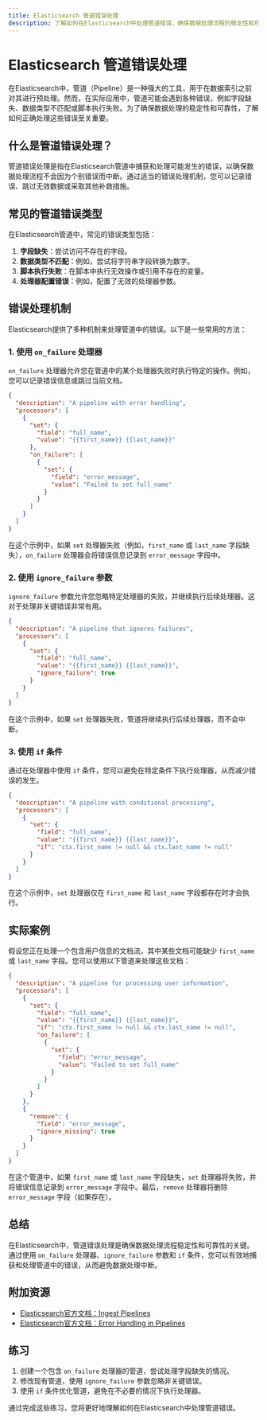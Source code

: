```yaml
---
title: Elasticsearch 管道错误处理
description: 了解如何在Elasticsearch中处理管道错误，确保数据处理流程的稳定性和可靠性。本文适合初学者，包含代码示例和实际案例。
---
```


# Elasticsearch 管道错误处理

在Elasticsearch中，管道（Pipeline）是一种强大的工具，用于在数据索引之前对其进行预处理。然而，在实际应用中，管道可能会遇到各种错误，例如字段缺失、数据类型不匹配或脚本执行失败。为了确保数据处理的稳定性和可靠性，了解如何正确处理这些错误至关重要。

## 什么是管道错误处理？

管道错误处理是指在Elasticsearch管道中捕获和处理可能发生的错误，以确保数据处理流程不会因为个别错误而中断。通过适当的错误处理机制，您可以记录错误、跳过无效数据或采取其他补救措施。

## 常见的管道错误类型

在Elasticsearch管道中，常见的错误类型包括：

1. **字段缺失**：尝试访问不存在的字段。
2. **数据类型不匹配**：例如，尝试将字符串字段转换为数字。
3. **脚本执行失败**：在脚本中执行无效操作或引用不存在的变量。
4. **处理器配置错误**：例如，配置了无效的处理器参数。

## 错误处理机制

Elasticsearch提供了多种机制来处理管道中的错误。以下是一些常用的方法：

### 1. 使用 `on_failure` 处理器

`on_failure` 处理器允许您在管道中的某个处理器失败时执行特定的操作。例如，您可以记录错误信息或跳过当前文档。

```json
{
  "description": "A pipeline with error handling",
  "processors": [
    {
      "set": {
        "field": "full_name",
        "value": "{{first_name}} {{last_name}}"
      },
      "on_failure": [
        {
          "set": {
            "field": "error_message",
            "value": "Failed to set full_name"
          }
        }
      ]
    }
  ]
}
```

在这个示例中，如果 `set` 处理器失败（例如，`first_name` 或 `last_name` 字段缺失），`on_failure` 处理器会将错误信息记录到 `error_message` 字段中。

### 2. 使用 `ignore_failure` 参数

`ignore_failure` 参数允许您忽略特定处理器的失败，并继续执行后续处理器。这对于处理非关键错误非常有用。

```json
{
  "description": "A pipeline that ignores failures",
  "processors": [
    {
      "set": {
        "field": "full_name",
        "value": "{{first_name}} {{last_name}}",
        "ignore_failure": true
      }
    }
  ]
}
```

在这个示例中，如果 `set` 处理器失败，管道将继续执行后续处理器，而不会中断。

### 3. 使用 `if` 条件

通过在处理器中使用 `if` 条件，您可以避免在特定条件下执行处理器，从而减少错误的发生。

```json
{
  "description": "A pipeline with conditional processing",
  "processors": [
    {
      "set": {
        "field": "full_name",
        "value": "{{first_name}} {{last_name}}",
        "if": "ctx.first_name != null && ctx.last_name != null"
      }
    }
  ]
}
```

在这个示例中，`set` 处理器仅在 `first_name` 和 `last_name` 字段都存在时才会执行。

## 实际案例

假设您正在处理一个包含用户信息的文档流，其中某些文档可能缺少 `first_name` 或 `last_name` 字段。您可以使用以下管道来处理这些文档：

```json
{
  "description": "A pipeline for processing user information",
  "processors": [
    {
      "set": {
        "field": "full_name",
        "value": "{{first_name}} {{last_name}}",
        "if": "ctx.first_name != null && ctx.last_name != null",
        "on_failure": [
          {
            "set": {
              "field": "error_message",
              "value": "Failed to set full_name"
            }
          }
        ]
      }
    },
    {
      "remove": {
        "field": "error_message",
        "ignore_missing": true
      }
    }
  ]
}
```

在这个管道中，如果 `first_name` 或 `last_name` 字段缺失，`set` 处理器将失败，并将错误信息记录到 `error_message` 字段中。最后，`remove` 处理器将删除 `error_message` 字段（如果存在）。

## 总结

在Elasticsearch中，管道错误处理是确保数据处理流程稳定性和可靠性的关键。通过使用 `on_failure` 处理器、`ignore_failure` 参数和 `if` 条件，您可以有效地捕获和处理管道中的错误，从而避免数据处理中断。

## 附加资源

- [Elasticsearch官方文档：Ingest Pipelines](https://www.elastic.co/guide/en/elasticsearch/reference/current/ingest.html)
- [Elasticsearch官方文档：Error Handling in Pipelines](https://www.elastic.co/guide/en/elasticsearch/reference/current/handling-failures.html)

## 练习

1. 创建一个包含 `on_failure` 处理器的管道，尝试处理字段缺失的情况。
2. 修改现有管道，使用 `ignore_failure` 参数忽略非关键错误。
3. 使用 `if` 条件优化管道，避免在不必要的情况下执行处理器。

通过完成这些练习，您将更好地理解如何在Elasticsearch中处理管道错误。